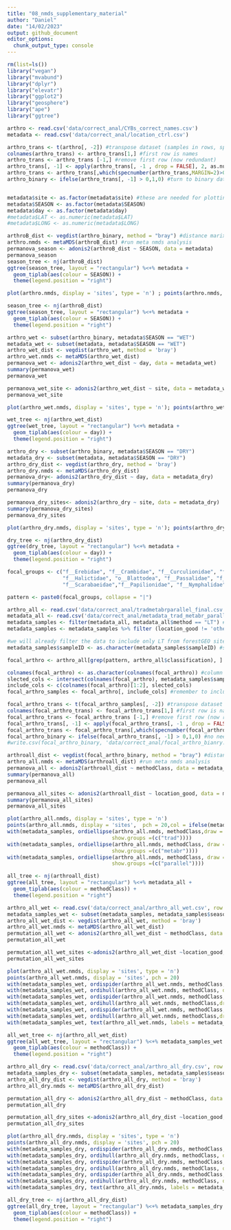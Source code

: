 ```yaml
---
title: "08_nmds_supplementary_material"
author: "Daniel"
date: "14/02/2023"
output: github_document
editor_options:
  chunk_output_type: console
---
```

```r
rm(list=ls())
library("vegan")
library("mvabund")
library("dplyr")
library("elevatr")
library("ggplot2")
library("geosphere")
library("ape")
library("ggtree")

arthro <- read.csv('data/correct_anal/CYBs_correct_names.csv')
metadata <- read.csv('data/correct_anal/location_ctrl.csv')

arthro_trans <- t(arthro[, -2]) #transpose dataset (samples in rows, species in columns)
colnames(arthro_trans) <- arthro_trans[1,] #first row is names
arthro_trans <- arthro_trans [-1,] #remove first row (now redundant)
arthro_trans[, -1] <- apply(arthro_trans[, -1 , drop = FALSE], 2, as.numeric) #make data frame numeric
arthro_trans <- arthro_trans[,which(specnumber(arthro_trans,MARGIN=2)>0)] #remove singletons
arthro_binary <- ifelse(arthro_trans[, -1] > 0,1,0) #turn to binary data


metadata$site <- as.factor(metadata$site) #these are needed for plotting issues below 
metadata$SEASON <- as.factor(metadata$SEASON)
metadata$day <- as.factor(metadata$day)
#metadata$LAT <- as.numeric(metadata$LAT)
#metadata$LONG <- as.numeric(metadata$LONG)

arthroB_dist <- vegdist(arthro_binary, method = "bray") #distance marix of binary data using Bray_curtis method
arthro.nmds <- metaMDS(arthroB_dist) #run meta nmds analysis
permanova_season <- adonis2(arthroB_dist ~ SEASON, data = metadata)
permanova_season
season_tree <- nj(arthroB_dist)
ggtree(season_tree, layout = "rectangular") %<+% metadata +
  geom_tiplab(aes(colour = SEASON)) + 
  theme(legend.position = "right")

```

```r

plot(arthro.nmds, display = 'sites', type = 'n') ; points(arthro.nmds, display = 'sites', pch = 20) ; with(metadata, ordiellipse(arthro.nmds, metadata$SEASON, draw = 'polygon', col = 'blue', label = FALSE, show.groups =(c("WET")))) ; with(metadata, ordiellipse(arthro.nmds, metadata$SEASON, draw = 'polygon', col = 'goldenrod', label = FALSE,show.groups =(c("DRY"))))

season_tree <- nj(arthroB_dist)
ggtree(season_tree, layout = "rectangular") %<+% metadata +
  geom_tiplab(aes(colour = SEASON)) + 
  theme(legend.position = "right")

```

```r
arthro_wet <- subset(arthro_binary, metadata$SEASON == "WET")
metadata_wet <- subset(metadata, metadata$SEASON == "WET")
arthro_wet_dist <- vegdist(arthro_wet, method = 'bray')
arthro_wet.nmds <- metaMDS(arthro_wet_dist)
permanova_wet <- adonis2(arthro_wet_dist ~ day, data = metadata_wet)
summary(permanova_wet)
permanova_wet

permanova_wet_site <- adonis2(arthro_wet_dist ~ site, data = metadata_wet)
permanova_wet_site
```

```r
plot(arthro_wet.nmds, display = 'sites', type = 'n'); points(arthro_wet.nmds, display = 'sites', pch = 20,col = ifelse(metadata_wet$day == "A", "black", "red" ));with(metadata_wet, ordiellipse(arthro_wet.nmds, day, draw = 'polygon', col = c('black'), label = FALSE, show.groups =(c("A"))));with(metadata_wet, ordiellipse(arthro_wet.nmds, day, draw = 'polygon', col = c('red'), label = FALSE,show.groups =(c("B")))); with(metadata_wet, text(arthro_wet.nmds, labels = metadata_wet$site,pos = 2, cex = 0.5))

wet_tree <- nj(arthro_wet_dist)
ggtree(wet_tree, layout = "rectangular") %<+% metadata +
  geom_tiplab(aes(colour = day)) + 
  theme(legend.position = "right")

```

```r
arthro_dry <- subset(arthro_binary, metadata$SEASON == "DRY")
metadata_dry <- subset(metadata, metadata$SEASON == "DRY")
arthro_dry_dist <- vegdist(arthro_dry, method = 'bray')
arthro_dry.nmds <- metaMDS(arthro_dry_dist)
permanova_dry<- adonis2(arthro_dry_dist ~ day, data = metadata_dry)
summary(permanova_dry)
permanova_dry

permanova_dry_sites<- adonis2(arthro_dry ~ site, data = metadata_dry)
summary(permanova_dry_sites)
permanova_dry_sites
```

```r
plot(arthro_dry.nmds, display = 'sites', type = 'n'); points(arthro_dry.nmds, display = 'sites', pch = 20,col = ifelse(metadata_dry$day == "A", "black", "red" )); with(metadata_dry, ordiellipse(arthro_dry.nmds, day, draw = 'polygon', col = c('black'), label = FALSE, show.groups =(c("A")))); with(metadata_dry, ordiellipse(arthro_dry.nmds, day, draw = 'polygon', col = c('red'), label = FALSE, show.groups =(c("B")))); with(metadata_dry, text(arthro_dry.nmds, labels = metadata_dry$site,pos = 2, cex = 0.5))

dry_tree <- nj(arthro_dry_dist)
ggtree(dry_tree, layout = "rectangular") %<+% metadata +
  geom_tiplab(aes(colour = day)) + 
  theme(legend.position = "right")
```


```r

focal_groups <- c("f__Erebidae", "f__Crambidae", "f__Curculionidae", "f__Flatidae", "f__Formicidae", "f__Geometridae",
                  "f__Halictidae", "o__Blattodea", "f__Passalidae", "f__Pyralidae", "f__ Reduviidae", "f__Saturnidae",
                  "f__Scarabaeidae","f__Papilionidae", "f__Nymphalidae", "f__Lycaenidae", "f__Hesperiidae", "f__Apidae")

pattern <- paste0(focal_groups, collapse = "|")

arthro_all <- read.csv('data/correct_anal/tradmetabrparallel_final.csv')
metadata_all <- read.csv('data/correct_anal/metadata_trad_metabr_parallel.csv ')
metadata_samples <- filter(metadata_all, metadata_all$method == "LT") #remove from metadata file anythying not from light traps
metadata_samples <- metadata_samples %>% filter (location_good != 'other') %>% filter(!grepl("REP", sampleID)) #remove samples not from forestGEO plot

#we will already filter the data to include only LT from forestGEO sites 
metadata_samples$sampleID <- as.character(metadata_samples$sampleID) #sampleID columns as character

focal_arthro <- arthro_all[grep(pattern, arthro_all$classification), ]

colnames(focal_arthro) <- as.character(colnames(focal_arthro)) #column names (samples) as character
slected_cols <- intersect(colnames(focal_arthro), metadata_samples$sampleID) #intersect matches the names in sampleID to our columns
include_cols <- c(colnames(focal_arthro)[1:2], slected_cols)
focal_arthro_samples <- focal_arthro[, include_cols] #remember to include first two columns too since they are not in sampleID

focal_arthro_trans <- t(focal_arthro_samples[, -2]) #transpose dataset (samples in rows, species in columns)
colnames(focal_arthro_trans) <- focal_arthro_trans[1,] #first row is names
focal_arthro_trans <- focal_arthro_trans [-1,] #remove first row (now redundant)
focal_arthro_trans[, -1] <- apply(focal_arthro_trans[, -1 , drop = FALSE], 2, as.numeric) #make data frame numeric
focal_arthro_trans <- focal_arthro_trans[,which(specnumber(focal_arthro_trans,MARGIN=2)>0)] #remove singletons
focal_arthro_binary <- ifelse(focal_arthro_trans[, -1] > 0,1,0) #no need since tradmetabrparallel_final.csv already binary
#write.csv(focal_arthro_binary, 'data/correct_anal/focal_arthro_bianry.csv')

arthroall_dist <- vegdist(focal_arthro_binary, method = "bray") #distance marix of binary data using Jaccard method
arthro_all.nmds <- metaMDS(arthroall_dist) #run meta nmds analysis
permanova_all <- adonis2(arthroall_dist ~ methodClass, data = metadata_samples)
summary(permanova_all)
permanova_all

permanova_all_sites <- adonis2(arthroall_dist ~ location_good, data = metadata_samples)
summary(permanova_all_sites)
permanova_all_sites

plot(arthro_all.nmds, display = 'sites', type = 'n')
points(arthro_all.nmds, display = 'sites',  pch = 20,col = ifelse(metadata_samples$season == "wet", "darkblue", "brown4" ))
with(metadata_samples, ordiellipse(arthro_all.nmds, methodClass,draw =  'polygon',col = c('firebrick4'),
                                  show.groups =(c("trad"))))
with(metadata_samples, ordiellipse(arthro_all.nmds, methodClass, draw =  'polygon', col = c('darkolivegreen'), 
                                  show.groups =(c("metabr"))))
with(metadata_samples, ordiellipse(arthro_all.nmds, methodClass, draw =  'polygon', col = c('darkorchid'), 
                                  show.groups =(c("parallel"))))

all_tree <- nj(arthroall_dist)
ggtree(all_tree, layout = "rectangular") %<+% metadata_all +
  geom_tiplab(aes(colour = methodClass)) + 
  theme(legend.position = "right")

```

```r

arthro_all_wet <- read.csv('data/correct_anal/arthro_all_wet.csv', row.names = 1)
metadata_samples_wet <- subset(metadata_samples, metadata_samples$season == "wet")
arthro_all_wet_dist <- vegdist(arthro_all_wet, method = 'bray')
arthro_all_wet.nmds <- metaMDS(arthro_all_wet_dist)
permutation_all_wet <- adonis2(arthro_all_wet_dist ~ methodClass, data = metadata_samples_wet)
permutation_all_wet

permutation_all_wet_sites <-adonis2(arthro_all_wet_dist ~location_good, data = metadata_samples_wet)
permutation_all_wet_sites
```

```r
plot(arthro_all_wet.nmds, display = 'sites', type = 'n')
points(arthro_all_wet.nmds, display = 'sites', pch = 20)
with(metadata_samples_wet, ordispider(arthro_all_wet.nmds, methodClass, draw =  'polygon', col = c('firebrick4'), label = F,show.groups =(c("trad"))))
with(metadata_samples_wet, ordihull(arthro_all_wet.nmds, methodClass, draw =  'polygon', col = c('firebrick4'), label = F,show.groups =(c("trad"))))
with(metadata_samples_wet, ordispider(arthro_all_wet.nmds, methodClass,draw =  'polygon', col = c('darkolivegreen'), label = FALSE,show.groups =(c("metabr"))))
with(metadata_samples_wet, ordihull(arthro_all_wet.nmds, methodClass,draw =  'polygon', col = c('darkolivegreen'), label = FALSE,show.groups =(c("metabr"))))
with(metadata_samples_wet, ordispider(arthro_all_wet.nmds, methodClass,draw =  'polygon', col = c('darkorchid'), label = FALSE,show.groups =(c("parallel"))))
with(metadata_samples_wet, ordihull(arthro_all_wet.nmds, methodClass,draw =  'polygon', col = c('darkorchid'), label = FALSE,show.groups =(c("parallel"))))
with(metadata_samples_wet, text(arthro_all_wet.nmds, labels = metadata_samples_wet$location_good,pos = 2, cex = 0.4))

all_wet_tree <- nj(arthro_all_wet_dist)
ggtree(all_wet_tree, layout = "rectangular") %<+% metadata_samples_wet +
  geom_tiplab(aes(colour = methodClass)) + 
  theme(legend.position = "right")

```

```r
arthro_all_dry <- read.csv('data/correct_anal/arthro_all_dry.csv', row.names = 1)
metadata_samples_dry <- subset(metadata_samples, metadata_samples$season == "dry")
arthro_all_dry_dist <- vegdist(arthro_all_dry, method = 'bray')
arthro_all_dry.nmds <- metaMDS(arthro_all_dry_dist)

permutation_all_dry <- adonis2(arthro_all_dry_dist ~ methodClass, data = metadata_samples_dry)
permutation_all_dry

permutation_all_dry_sites <-adonis2(arthro_all_dry_dist ~location_good, data = metadata_samples_dry)
permutation_all_dry_sites
```

```r
plot(arthro_all_dry.nmds, display = 'sites', type = 'n')
points(arthro_all_dry.nmds, display = 'sites', pch = 20)
with(metadata_samples_dry, ordispider(arthro_all_dry.nmds, methodClass, draw =  'polygon',  col = c('firebrick4'), label = FALSE, show.groups =(c("trad"))))
with(metadata_samples_dry, ordihull(arthro_all_dry.nmds, methodClass, draw =  'polygon',  col = c('firebrick4'), label = FALSE, show.groups =(c("trad"))))
with(metadata_samples_dry, ordispider(arthro_all_dry.nmds, methodClass, draw =  'polygon', col = c('darkolivegreen'), label = FALSE, show.groups =(c("metabr"))))
with(metadata_samples_dry, ordihull(arthro_all_dry.nmds, methodClass, draw =  'polygon', col = c('darkolivegreen'), label = FALSE, show.groups =(c("metabr"))))
with(metadata_samples_dry, ordispider(arthro_all_dry.nmds, methodClass, draw =  'polygon',  col = c('darkorchid'), label = FALSE, show.groups =(c("parallel"))))
with(metadata_samples_dry, ordihull(arthro_all_dry.nmds, methodClass, draw =  'polygon',  col = c('darkorchid'), label = FALSE, show.groups =(c("parallel"))))
with(metadata_samples_dry, text(arthro_all_dry.nmds, labels = metadata_samples_dry$location_good,pos = 2, cex = 0.4))

all_dry_tree <- nj(arthro_all_dry_dist)
ggtree(all_dry_tree, layout = "rectangular") %<+% metadata_samples_dry +
  geom_tiplab(aes(colour = methodClass)) + 
  theme(legend.position = "right")


```

